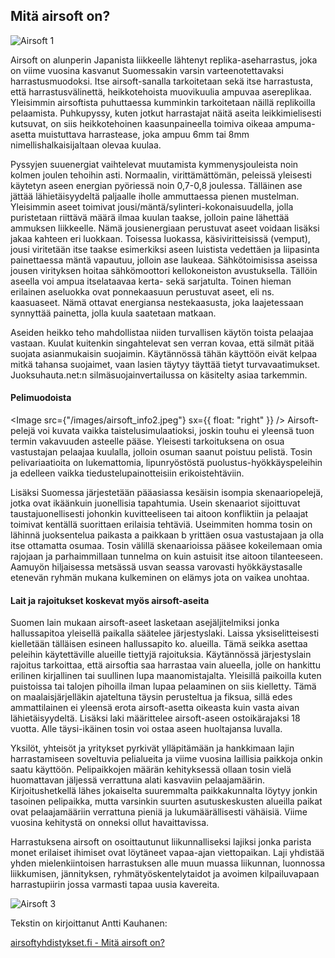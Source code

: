 
## Mitä airsoft on?

![Airsoft 1](/images/airsoft_info1.jpeg)

Airsoft on alunperin Japanista liikkeelle lähtenyt replika-aseharrastus, joka on viime vuosina kasvanut Suomessakin varsin varteenotettavaksi harrastusmuodoksi. Itse airsoft-sanalla tarkoitetaan sekä itse harrastusta, että harrastusvälinettä, heikkotehoista muovikuulia ampuvaa asereplikaa. Yleisimmin airsoftista puhuttaessa kumminkin tarkoitetaan näillä replikoilla pelaamista. Puhkupyssy, kuten jotkut harrastajat näitä aseita leikkimielisesti kutsuvat, on siis heikkotehoinen kaasunpaineella toimiva oikeaa ampuma-asetta muistuttava harrastease, joka ampuu 6mm tai 8mm nimellishalkaisijaltaan olevaa kuulaa.

Pyssyjen suuenergiat vaihtelevat muutamista kymmenysjouleista noin kolmen joulen tehoihin asti. Normaalin, virittämättömän, peleissä yleisesti käytetyn aseen energian pyöriessä noin 0,7-0,8 joulessa. Tälläinen ase jättää lähietäisyydeltä paljaalle iholle ammuttaessa pienen mustelman. Yleisimmin aseet toimivat jousi/mäntä/sylinteri-kokonaisuudella, jolla puristetaan riittävä määrä ilmaa kuulan taakse, jolloin paine lähettää ammuksen liikkeelle. Nämä jousienergiaan perustuvat aseet voidaan lisäksi jakaa kahteen eri luokkaan. Toisessa luokassa, käsiviritteisissä (vemput), jousi viritetään itse taakse esimerkiksi aseen luistista vedettäen ja liipasinta painettaessa mäntä vapautuu, jolloin ase laukeaa. Sähkötoimisissa aseissa jousen virityksen hoitaa sähkömoottori kellokoneiston avustuksella. Tällöin aseella voi ampua itselataavaa kerta- sekä sarjatulta. Toinen hieman erilainen aseluokka ovat ponnekaasuun perustuvat aseet, eli ns. kaasuaseet. Nämä ottavat energiansa nestekaasusta, joka laajetessaan synnyttää painetta, jolla kuula saatetaan matkaan.

Aseiden heikko teho mahdollistaa niiden turvallisen käytön toista pelaajaa vastaan. Kuulat kuitenkin singahtelevat sen verran kovaa, että silmät pitää suojata asianmukaisin suojaimin. Käytännössä tähän käyttöön eivät kelpaa mitkä tahansa suojaimet, vaan lasien täytyy täyttää tietyt turvavaatimukset. Juoksuhauta.net:n silmäsuojainvertailussa on käsitelty asiaa tarkemmin.

#### Pelimuodoista

<Image src={"/images/airsoft_info2.jpeg"} sx={{ float: "right" }} />
Airsoft-pelejä voi kuvata vaikka taistelusimulaatioksi, joskin touhu ei yleensä tuon
termin vakavuuden asteelle pääse. Yleisesti tarkoituksena on osua vastustajan pelaajaa
kuulalla, jolloin osuman saanut poistuu pelistä. Tosin pelivariaatioita on lukemattomia,
lipunryöstöstä puolustus-hyökkäyspeleihin ja edelleen vaikka tiedustelupainotteisiin
erikoistehtäviin.

Lisäksi Suomessa järjestetään pääasiassa kesäisin isompia skenaariopelejä, jotka ovat ikäänkuin juonellisia tapahtumia.
Usein skenaariot sijoittuvat taustajuonellisesti johonkin kuvitteeliseen tai aitoon konfliktiin ja pelaajat toimivat kentällä suorittaen erilaisia tehtäviä.
Useimmiten homma tosin on lähinnä juoksentelua paikasta
a paikkaan b yrittäen osua vastustajaan ja olla itse ottamatta osumaa.
Tosin välillä skenaarioissa pääsee kokeilemaan omia rajojaan ja parhaimmillaan tunnelma on kuin astuisit itse aitoon tilanteeseen.
Aamuyön hiljaisessa metsässä usvan seassa varovasti hyökkäystasalle etenevän ryhmän mukana kulkeminen on elämys jota on vaikea unohtaa.

#### Lait ja rajoitukset koskevat myös airsoft-aseita

Suomen lain mukaan airsoft-aseet lasketaan asejäljitelmiksi jonka hallussapitoa yleisellä paikalla säätelee järjestyslaki.
Laissa yksiselitteisesti kielletään tälläisen esineen hallussapito ko. alueilla.
Tämä seikka asettaa peleihin käytettäville alueille tiettyjä rajoituksia. Käytännössä järjestyslain rajoitus tarkoittaa, että airsoftia saa harrastaa vain alueella, jolle on hankittu erilinen kirjallinen tai suullinen lupa maanomistajalta.
Yleisillä paikoilla kuten puistoissa tai talojen pihoilla ilman lupaa pelaaminen on siis kielletty.
Tämä on maalaisjärjelläkin ajateltuna täysin perusteltua ja fiksua, sillä edes ammattilainen ei yleensä erota airsoft-asetta oikeasta kuin vasta aivan lähietäisyydeltä.
Lisäksi laki määrittelee airsoft-aseen ostoikärajaksi 18 vuotta. Alle täysi-ikäinen tosin voi ostaa aseen huoltajansa luvalla.

Yksilöt, yhteisöt ja yritykset pyrkivät ylläpitämään ja hankkimaan lajin harrastamiseen soveltuvia pelialueita ja viime vuosina laillisia paikkoja onkin saatu käyttöön.
Pelipaikkojen määrän kehityksessä ollaan tosin vielä huomattavan jäljessä verrattuna alati kasvaviin pelaajamäärin.
Kirjoitushetkellä lähes jokaiselta suuremmalta paikkakunnalta löytyy jonkin tasoinen pelipaikka, mutta varsinkin suurten asutuskeskusten alueilla paikat ovat pelaajamääriin verrattuna pieniä ja lukumäärällisesti vähäisiä. Viime vuosina kehitystä on onneksi ollut havaittavissa.

Harrastuksena airsoft on osoittautunut liikunnalliseksi lajiksi jonka parista monet erilaiset ihimiset ovat löytäneet vapaa-ajan viettopaikan. Laji yhdistää yhden mielenkiintoisen harrastuksen alle muun muassa liikunnan, luonnossa liikkumisen, jännityksen, ryhmätyöskentelytaidot ja avoimen kilpailuvapaan harrastupiirin jossa varmasti tapaa uusia kavereita.

![Airsoft 3](/images/airsoft_info3.jpeg)

Tekstin on kirjoittanut Antti Kauhanen:

[airsoftyhdistykset.fi - Mitä airsoft on?](http://www.airsoftyhdistykset.fi/index.php?option=com_content&view=article&id=60&Itemid=66)
